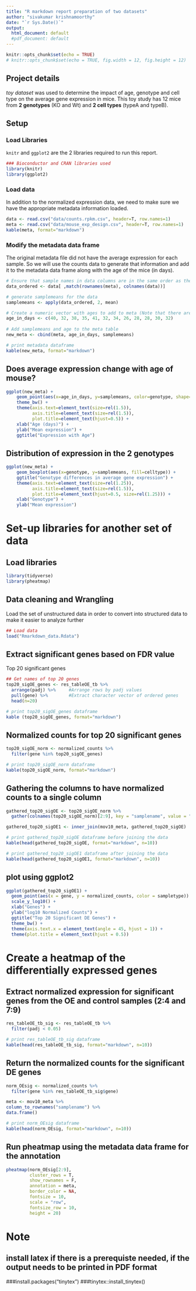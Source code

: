 ---
title: "R markdown report preparation of two datasets"
author: "sivakumar krishnamoorthy"
date: "`r Sys.Date()`"
output:
  html_document: default
  #pdf_document: default
---

```{r setup, include=FALSE}
knitr::opts_chunk$set(echo = TRUE)
# knitr::opts_chunk$set(echo = TRUE, fig.width = 12, fig.height = 12)
```

## Project details

*toy dataset* was used to determine the impact of age, genotype and cell type on the average gene expression in mice. This toy study has 12 mice from **2 genotypes** (KO and Wt) and **2 cell types** (typeA and typeB).

## Setup

### Load Libraries

`knitr` and `ggplot2` are the 2 libraries required to run this report.

```{r load-libraries}

### Bioconductor and CRAN libraries used
library(knitr)
library(ggplot2)
```

### Load data

In addition to the normalized expression data, we need to make sure we have the appropriate metadata information loaded.

```{r load_data}
data <- read.csv("data/counts.rpkm.csv", header=T, row.names=1) 
meta <- read.csv("data/mouse_exp_design.csv", header=T, row.names=1)
kable(meta, format="markdown")
```

### Modify the metadata data frame

The original metadata file did not have the average expression for each sample. So we will use the counts data to generate that information and add it to the metadata data frame along with the age of the mice (in days).

```{r data-ordering}
# Ensure that sample names in data columns are in the same order as the sameple names in the meta rows 
data_ordered <- data[ ,match(rownames(meta), colnames(data))]
```

```{r}
# generate samplemeans for the data 
samplemeans <- apply(data_ordered, 2, mean)

# Create a numeric vector with ages to add to meta (Note that there are 12 elements here)
age_in_days <- c(40, 32, 38, 35, 41, 32, 34, 26, 28, 28, 30, 32)    
  
# Add samplemeans and age to the meta table
new_meta <- cbind(meta, age_in_days, samplemeans)

# print metadata dataframe
kable(new_meta, format="markdown")
```

## Does average expression change with age of mouse?

```{r scatterplot}
ggplot(new_meta) +
    geom_point(aes(x=age_in_days, y=samplemeans, color=genotype, shape=celltype), size=rel(3.0)) +
    theme_bw() +
    theme(axis.text=element_text(size=rel(1.5)),
          axis.title=element_text(size=rel(1.5)),
          plot.title=element_text(hjust=0.5)) +
    xlab("Age (days)") +
    ylab("Mean expression") +
    ggtitle("Expression with Age")
```

## Distribution of expression in the 2 genotypes

```{r boxplot}
ggplot(new_meta) +
    geom_boxplot(aes(x=genotype, y=samplemeans, fill=celltype)) +
    ggtitle("Genotype differences in average gene expression") +
    theme(axis.text=element_text(size=rel(1.25)),
          axis.title=element_text(size=rel(1.5)),
          plot.title=element_text(hjust=0.5, size=rel(1.25))) +
    xlab("Genotype") +
    ylab("Mean expression")
```

# Set-up libraries for another set of data

## Load libraries

```{r - load the package}
library(tidyverse)
library(pheatmap)
```

## Data cleaning and Wrangling

Load the set of unstructured data in order to convert into structured data to make it easier to analyze further

```{r - load the prepared data}
## Load data
load("Rmarkdown_data.Rdata")
```

## Extract significant genes based on FDR value

Top 20 significant genes

```{r}
## Get names of top 20 genes
top20_sigOE_genes <- res_tableOE_tb %>% 
  arrange(padj) %>% 	#Arrange rows by padj values
  pull(gene) %>% 		#Extract character vector of ordered genes
  head(n=20)

# print top20_sigOE_genes dataframe
kable (top20_sigOE_genes, format="markdown")
```

## Normalized counts for top 20 significant genes

```{r}
top20_sigOE_norm <- normalized_counts %>%
  filter(gene %in% top20_sigOE_genes)

# print top20_sigOE_norm dataframe
kable(top20_sigOE_norm, format="markdown")
```

## Gathering the columns to have normalized counts to a single column

```{r}
gathered_top20_sigOE <- top20_sigOE_norm %>%
  gather(colnames(top20_sigOE_norm)[2:9], key = "samplename", value = "normalized_counts")

gathered_top20_sigOE1 <- inner_join(mov10_meta, gathered_top20_sigOE)

# print gathered_top20_sigOE dataframe before joining the data
kable(head(gathered_top20_sigOE, format="markdown", n=10))
```

```{r}
# print gathered_top20_sigOE1 dataframe after joining the data
kable(head(gathered_top20_sigOE1, format="markdown", n=10))
```

## plot using ggplot2

```{r}
ggplot(gathered_top20_sigOE1) +
  geom_point(aes(x = gene, y = normalized_counts, color = sampletype)) +
  scale_y_log10() +
  xlab("Genes") +
  ylab("log10 Normalized Counts") +
  ggtitle("Top 20 Significant DE Genes") +
  theme_bw() +
  theme(axis.text.x = element_text(angle = 45, hjust = 1)) +
  theme(plot.title = element_text(hjust = 0.5))
```

# Create a heatmap of the differentially expressed genes

## Extract normalized expression for significant genes from the OE and control samples (2:4 and 7:9)

```{r}
res_tableOE_tb_sig <- res_tableOE_tb %>%
  filter(padj < 0.05)

# print res_tableOE_tb_sig dataframe
kable(head(res_tableOE_tb_sig, format="markdown", n=10))
```

## Return the normalized counts for the significant DE genes

```{r}
norm_OEsig <- normalized_counts %>% 
  filter(gene %in% res_tableOE_tb_sig$gene) 

meta <- mov10_meta %>%
column_to_rownames("samplename") %>%
data.frame()

# print norm_OEsig dataframe
kable(head(norm_OEsig, format="markdown", n=10))
```

## Run pheatmap using the metadata data frame for the annotation

```{r}
pheatmap(norm_OEsig[2:9], 
         cluster_rows = T, 
         show_rownames = F,
         annotation = meta, 
         border_color = NA, 
         fontsize = 10, 
         scale = "row", 
         fontsize_row = 10, 
         height = 20)
```

# Note

## install latex if there is a prerequiste needed, if the output needs to be printed in PDF format

###install.packages("tinytex") ###tinytex::install_tinytex()
